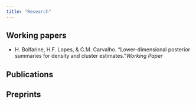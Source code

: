 ```yaml
---
title: "Research"
---
```


## Working papers

- H. Bolfarine, H.F. Lopes, & C.M. Carvalho. "Lower-dimensional posterior summaries for density and cluster estimates."*Working Paper*

## Publications

## Preprints


